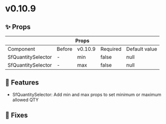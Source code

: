
<Meta title="Releases/v0.10.9 - Latest/Change log" />

# v0.10.9

## ✨ Props

<table>
  <thead>
    <tr>
      <th colspan="5">Props</th>
    </tr>
  </thead>
  <tbody>
    <tr>
      <td>Component</td>
      <td>Before</td>
      <td>v0.10.9</td>
      <td>Required</td>
      <td>Default value</td>
    </tr>
    <tr>
      <td>SfQuantitySelector</td>
      <td>-</td>
      <td>min</td>
      <td>false</td>
      <td>null</td>
    </tr>
    <tr>
      <td>SfQuantitySelector</td>
      <td>-</td>
      <td>max</td>
      <td>false</td>
      <td>null</td>
    </tr>
  </tbody>
</table>


## 🚀 Features

- SfQuantitySelector: Add min and max props to set minimum or maximum allowed QTY

## 🐛 Fixes
